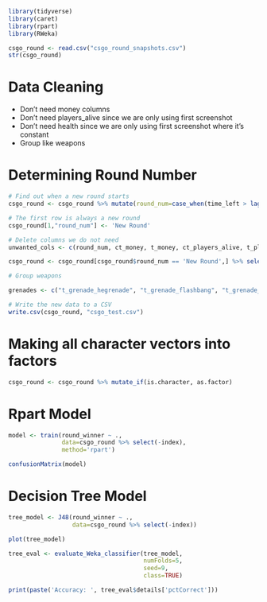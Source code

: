 ```r
library(tidyverse)
library(caret)
library(rpart)
library(RWeka)
```

```r
csgo_round <- read.csv("csgo_round_snapshots.csv")
str(csgo_round)
```

# Data Cleaning

- Don't need money columns
- Don't need players_alive since we are only using first screenshot
- Don't need health since we are only using first screenshot where it's constant
- Group like weapons

# Determining Round Number

```r
# Find out when a new round starts
csgo_round <- csgo_round %>% mutate(round_num=case_when(time_left > lag(time_left, 1) & (time_left - lag(time_left) > 5.0) ~ 'New Round', TRUE ~ "Same Round")) %>% relocate(round_num, .before=time_left)

# The first row is always a new round
csgo_round[1,"round_num"] <- 'New Round'

# Delete columns we do not need
unwanted_cols <- c(round_num, ct_money, t_money, ct_players_alive, t_players_alive, ct_money, t_money, time_left, ct_health, t_health)

csgo_round <- csgo_round[csgo_round$round_num == 'New Round',] %>% select(-unwanted_cols)

# Group weapons

grenades <- c("t_grenade_hegrenade", "t_grenade_flashbang", "t_grenade_smokegrenade", "t_grenade_incendiary_grenade", "t_grenade_molotovgrenade", "t_grenade_decoygrenade")

# Write the new data to a CSV
write.csv(csgo_round, "csgo_test.csv")
```

# Making all character vectors into factors

```r
csgo_round <- csgo_round %>% mutate_if(is.character, as.factor)
```

# Rpart Model

```r
model <- train(round_winner ~ .,
               data=csgo_round %>% select(-index),
               method='rpart')
```

```r
confusionMatrix(model)
```

# Decision Tree Model

```r
tree_model <- J48(round_winner ~ .,
                  data=csgo_round %>% select(-index))

plot(tree_model)
```

```r
tree_eval <- evaluate_Weka_classifier(tree_model,
                                      numFolds=5,
                                      seed=9,
                                      class=TRUE)
```

```r
print(paste('Accuracy: ', tree_eval$details['pctCorrect']))
```
